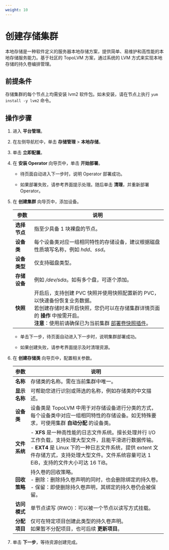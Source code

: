 ```yaml
---
weight: 10
---
```


# 创建存储集群


本地存储是一种软件定义的服务器本地存储方案，提供简单、易维护和高性能的本地存储服务能力。基于社区的 TopoLVM 方案，通过系统的 LVM 方式来实现本地存储的持久卷编排管理。

## 前提条件

存储集群的每个节点上均需安装 lvm2 软件包。如未安装，请在节点上执行 `yum install -y lvm2` 命令。

## 操作步骤

1. 进入 **平台管理**。

1. 在左侧导航栏中，单击 **存储管理** > **本地存储**。

3. 单击 **立即配置**。

3.  在 **安装 Operator** 向导页中，单击 **开始部署**。
      
    *   待页面自动进入下一步时，说明 Operator 部署成功。        
        
    *   如果部署失败，请参考界面提示处理。随后单击 **清理**，并重新部署 Operator。

3.  在 **创建集群** 向导页中，添加设备。  

    |参数| 说明                                                         |
    | ---------------- | ------------------------------------------------------------ |
    | **选择节点**   | 指至少具备 1 块裸盘的节点。 |
    | **设备类**  | 每个设备类对应一组相同特性的存储设备，建议根据磁盘性质填写名称，例如 *hdd*、*ssd*。|
    | **设备类型**  | 仅支持磁盘类型。|
    | **存储设备**   | 例如 */dev/sda*。如有多个盘，可逐个添加。|
    | **快照** | 开启后，支持创建 PVC 快照并使用快照配置新的 PVC，以快速备份恢复业务数据。<br/>若创建存储时未开启快照，您仍可以在存储集群详情页面的 **操作** 中按需开启。<br/>**注意**：使用前请确保已为当前集群 [部署卷快照插件](/storage/pv_snapshot/functions/snapshot_con.mdx)。| 


     * 单击下一步，待页面自动进入下一步时，说明集群部署成功。
     
     * 如果创建失败，请参考界面提示及时清理资源。

3.  在 **创建存储类** 向导页中，配置相关参数。  

    |参数|说明                                                         |
    | -------- | ----------------  | 
    | **名称**   | 存储类的名称。需在当前集群中唯一。 |
    | **显示名称**   | 可帮助您进行识别或筛选的名称，例如存储类的中文描述。 |
    | **设备类**   | 设备类是 TopoLVM 中用于对存储设备进行分类的方式，每个设备类中对应一组相同特性的存储设备。如无特殊要求，可使用集群 **自动分配** 的设备类。|
    | **文件系统**   | - **XFS** 是一种高性能的日志文件系统。擅长处理并行 I/O 工作负载，支持处理大型文件，且能平滑进行数据传输。 <br/>- **EXT4** 是 Linux 下的一种日志文件系统，提供 extent 文件存储方式，支持处理大型文件。文件系统容量可达 1 EiB，支持的文件大小可达 16 TiB。|
    | **回收策略**   | 持久卷的回收策略。<br/>- 删除：删除持久卷声明的同时，也会删除绑定的持久卷。<br/>- 保留：即使删除持久卷声明，其绑定的持久卷仍会被保留。|
    | **访问模式**   | 单节点读写 (RWO)：可以被一个节点以读写方式挂载。|
    | **分配项目**   | 仅可在特定项目创建此类型的持久卷声明。<br/>如果暂不分配项目，也可后续 **更新项目**。|

2. 单击 **下一步**，等待资源创建完成。



